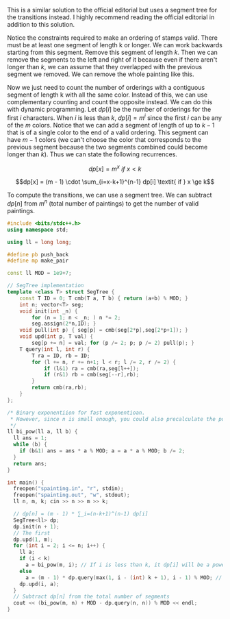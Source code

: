 
This is a similar solution to the official editorial but uses a segment tree for the transitions instead. I highly recommend reading the official editorial in addition to this solution.

Notice the constraints required to make an ordering of stamps valid. There must be at least one segment of length k or longer. We can work backwards starting from this segment. Remove this segment of length $k$. Then we can remove the segments to the left and right of it because even if there aren't longer than $k$, we can assume that they overlapped with the previous segment we removed. We can remove the whole painting like this.

Now we just need to count the number of orderings with a contiguous segment of length k with all the same color. Instead of this, we can use complementary counting and count the opposite instead. We can do this with dynamic programming. Let $dp[i]$ be the number of orderings for the first $i$ characters. When $i$ is less than $k$, $dp[i] = m^i$ since the first $i$ can be any of the $m$ colors. Notice that we can add a segment of length of up to $k - 1$ that is of a single color to the end of a valid ordering. This segment can have $m - 1$ colors (we can't choose the color that corresponds to the previous segment because the two segments combined could become longer than $k$). Thus we can state the following recurrences.

$$dp[x] = m^x \textit{ if } x < k$$


$$dp[x] = (m - 1) \cdot \sum_{i=x-k+1}^{n-1} dp[i] \textit{ if } x \ge k$$

To compute the transitions, we can use a segment tree. We can subtract $dp[n]$ from $m^n$ (total number of paintings) to get the number of valid paintings.

```cpp
#include <bits/stdc++.h>
using namespace std;

using ll = long long;

#define pb push_back
#define mp make_pair

const ll MOD = 1e9+7;

// SegTree implementation
template <class T> struct SegTree { 
	const T ID = 0; T cmb(T a, T b) { return (a+b) % MOD; } 
	int n; vector<T> seg;
	void init(int _n) { 
		for (n = 1; n < _n; ) n *= 2; 
		seg.assign(2*n,ID); }
	void pull(int p) { seg[p] = cmb(seg[2*p],seg[2*p+1]); }
	void upd(int p, T val) {
		seg[p += n] = val; for (p /= 2; p; p /= 2) pull(p); }
	T query(int l, int r) {
		T ra = ID, rb = ID;
		for (l += n, r += n+1; l < r; l /= 2, r /= 2) {
			if (l&1) ra = cmb(ra,seg[l++]);
			if (r&1) rb = cmb(seg[--r],rb);
		}
		return cmb(ra,rb);
	}
};

/* Binary exponentiion for fast exponentioan.
 * However, since n is small enough, you could also precalculate the powers of m instead
 */
ll bi_pow(ll a, ll b) {
  ll ans = 1;
  while (b) {
    if (b&1) ans = ans * a % MOD; a = a * a % MOD; b /= 2;
  }
  return ans;
}

int main() {
  freopen("spainting.in", "r", stdin);
  freopen("spainting.out", "w", stdout);
  ll n, m, k; cin >> n >> m >> k;

  // dp[n] = (m - 1) * ∑_i=(n-k+1)^(n-1) dp[i]
  SegTree<ll> dp;
  dp.init(n + 1);
  // The first 
  dp.upd(1, m);
  for (int i = 2; i <= n; i++) {
    ll a;
    if (i < k)
      a = bi_pow(m, i); // If i is less than k, it dp[i] will be a power of m
    else
      a = (m - 1) * dp.query(max(1, i - (int) k + 1), i - 1) % MOD; // Otherwise, apply the dp-recurrence
    dp.upd(i, a);
  }
  // Subtract dp[n] from the total number of segments
  cout << (bi_pow(m, n) + MOD - dp.query(n, n)) % MOD << endl;
}
```
